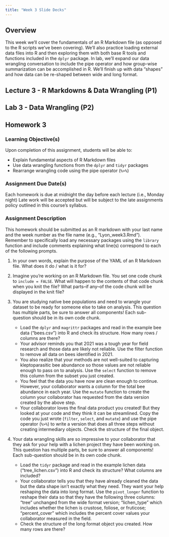 ```yaml
---
title: "Week 3 Slide Decks"
---
```


## Overview

This week we'll cover the fundamentals of an R Markdown file (as opposed to the R scripts we've been covering). We'll also practice loading external data files into R and then exploring them with both base R tools and functions included in the `dplyr` package. In lab, we'll expand our data wrangling conversation to include the pipe operator and how group-wise summarization can be accomplished in R. We'll finish up with data "shapes" and how data can be re-shaped between wide and long format.

## Lecture 3 - R Markdowns & Data Wrangling (P1)



## Lab 3 - Data Wrangling (P2)



## Homework 3

### Learning Objective(s)

Upon completion of this assignment, students will be able to:

-	Explain fundamental aspects of R Markdown files
-	Use data wrangling functions from the `dplyr` and `tidyr` packages
-	Rearrange wrangling code using the pipe operator (`%>%`)

### Assignment Due Date(s)

Each homework is due at midnight the day before each lecture (i.e., Monday night) Late work will be accepted but will be subject to the late assignments policy outlined in this course’s syllabus.

### Assignment Description

This homework should be submitted as an R markdown with your last name and the week number as the file name (e.g., "Lyon_week3.Rmd"). Remember to specifically load any necessary packages using the `library` function and include comments explaining what line(s) correspond to each of the following prompts.

1. In your own words, explain the purpose of the YAML of an R Markdown file. What does it do / what is it for?

2. Imagine you’re working on an R Markdown file. You set one code chunk to `include = FALSE`. What will happen to the contents of that code chunk when you knit the file? What parts–if any–of the code chunk will be displayed in the knit file? 

3. You are studying native bee populations and need to wrangle your dataset to be ready for someone else to take on analysis. This question has multiple parts, be sure to answer all components! Each sub-question should be in its own code chunk.
    - Load the `dplyr` and `magrittr` packages and read in the example bee data ("bees.csv") into R and check its structure. How many rows / columns are there?
    - Your advisor reminds you that 2021 was a tough year for field research and those data are likely not reliable. Use the filter function to remove all data on bees identified in 2021.
    - You also realize that your methods are not well-suited to capturing kleptoparasitic bee abundance so those values are not reliable enough to pass on to analysis. Use the `select` function to remove this column from the subset you just created.
    - You feel that the data you have now are clean enough to continue. However, your collaborator wants a column for the total bee abundance in each year. Use the `mutate` function to create the column your collaborator has requested from the data version created by the above step. 
    - Your collaborator loves the final data product you created! But they looked at your code and they think it can be streamlined. Copy the code you just wrote (`filter`, `select`, and `mutate`) and use the pipe operator (`%>%`) to write a version that does all three steps without creating intermediary objects. Check the structure of the final object.

4. Your data wrangling skills are so impressive to your collaborator that they ask for your help with a lichen project they have been working on. This question has multiple parts, be sure to answer all components! Each sub-question should be in its own code chunk.
    - Load the `tidyr` package and read in the example lichen data ("tree_lichen.csv") into R and check its structure? What columns are included?
    - Your collaborator tells you that they have already cleaned the data but the data shape isn’t exactly what they need. They want your help reshaping the data into long format. Use the `pivot_longer` function to reshape their data so that they have the following three columns: "tree" unchanged from the wide format version; "lichen_type" which includes whether the lichen is crustose, foliose, or fruticose; "percent_cover" which includes the percent cover values your collaborator measured in the field.
    - Check the structure of the long format object you created. How many rows are there? 

